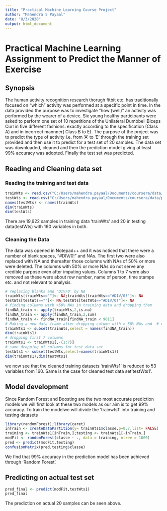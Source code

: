---
title: "Practical Machine Learning Course Project"
author: "Mahendra S Payaal"
date: "8/3/2020"
output: html_document
---

#  Practical Machine Learning Assignment to Predict the Manner of Exercise 

## Synopsis

The human activity recognition research thorugh fitbit etc. has traditionally focused on "which" activity was performed at a specific point in time. In the data provided the purpose was to investigate  "how (well)" an activity was performed by the wearer of a device. Six young healthy participants were asked to perform one set of 10 repetitions of the Unilateral Dumbbell Biceps Curl in five different fashions: exactly according to the specification (Class A) and in  incorrect mannner( Class B to E). The purpose of the project was to predict the type of activity i.e. from 'A' to 'E' through the training set provided and then use it to predict for a test set of 20 samples. The data set was downloaded, cleaned and then the prediction model giving at least 99% accuracy was adopted. Finally the test set was predicted.

## Reading and Cleaning data set 

### Reading the training and test data 

```{r reading file}
trainWts <- read.csv("C:/Users/mahendra.payaal/Documents/coursera/data/pml-training.csv")
testWts <- read.csv("C:/Users/mahendra.payaal/Documents/coursera/data/pml-testing.csv")
names(testWts) <- names(trainWts)
dim(trainWts)
dim(testWts)
```

There are 19,622 samples in training data 'trainWts' and 20 in testing data(testWts) with 160 variables in both.

### Cleaning the Data

The data was opened in Notepad++ and it was noticed that there were a number of blank spaces, "#DIV/0!" and NAs. The first two were also replaced with NA and thereafter those columns with NAs of 50% or more were deleted. The columns with 50% or more NAs do not serve any credible purpose even after imputing values. Columns 1 to 7 were also removed as these were about row number, name of person, time stamps etc. and not relevant to analysis.

```{r cleaningData}
# replacing blanks and 'DIV/0' by NA
trainWts[trainWts==""]<- NA;trainWts[trainWts=="#DIV/0!"]<- NA
testWts[testWts==""]<- NA;testWts[testWts=="#DIV/0!"]<- NA
# finding columns with >50% NAs in training data and dropping them
findNA_train <- apply(trainWts,2,is.na)
findNA_train <- apply(findNA_train,2,sum)
findNA_train <- findNA_train[findNA_train < 9811]
# Making a new data frame after dropping column with > 50% NAs and  # columns 1 to7 
trainWts1 <- subset(trainWts,select = names(findNA_train))
dim(trainWts1)
# dropping first 7 columns
trainWts1 <- trainWts1[,-(1:7)]
# same dropping of columns for test data set 
testWts1 <- subset(testWts,select=names(trainWts1))
dim(trainWts1);dim(testWts1)
```

we now see that the cleaned  training datasets 'trainWts1' is reduced to 53 variables from 160. Same is the case  for cleaned test data set'testWts1'.

## Model development

Since Random Forest and Boosting are the two most accurate prediction models we will first look at these two models as our aim is to get 99% accuracy. To train the modelwe will divide the  'trainwts1' into  training and testing datasets

```{r modelDevelopment}
library(randomForest);library(caret)
inTrain <- createDataPartition(y= trainWts1$classe,p=0.7,list= FALSE)
training <- trainWts1[inTrain,];testing <- trainWts1[-inTrain,]
modFit <- randomForest(classe ~ ., data = training, ntree = 1000)
pred <- predict(modFit,testing)
confusionMatrix(pred,testing$classe)
```

We find that 99% accuracy in the prediction model has been achieved through 'Random Forest'.

##  Predicting on actual test set 
 
```{r prediction}
pred_final <- predict(modFit,testWts1)
pred_final
```

The prediction on actual 20 samples can be seen above.